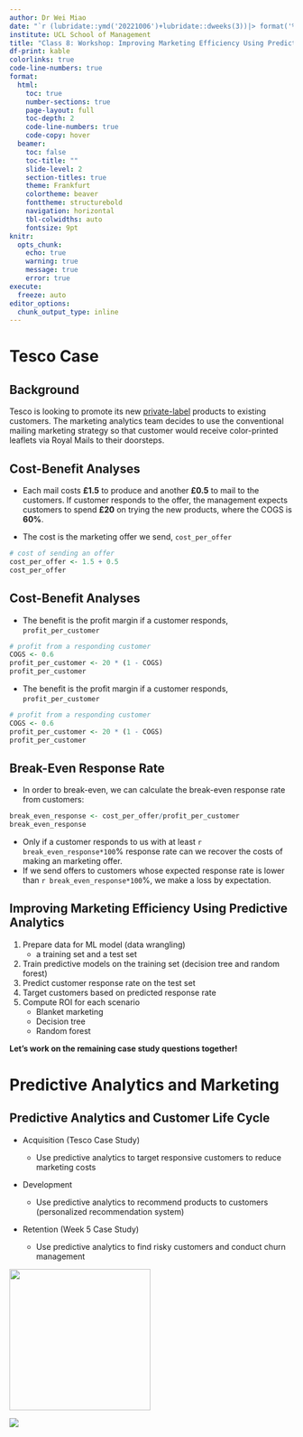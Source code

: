 ```yaml
---
author: Dr Wei Miao
date: "`r (lubridate::ymd('20221006')+lubridate::dweeks(3))|> format('%a, %b %d %Y')`"
institute: UCL School of Management
title: "Class 8: Workshop: Improving Marketing Efficiency Using Predictive Analytics"
df-print: kable
colorlinks: true
code-line-numbers: true
format:
  html: 
    toc: true
    number-sections: true
    page-layout: full
    toc-depth: 2
    code-line-numbers: true
    code-copy: hover
  beamer: 
    toc: false
    toc-title: ""
    slide-level: 2
    section-titles: true
    theme: Frankfurt
    colortheme: beaver
    fonttheme: structurebold
    navigation: horizontal
    tbl-colwidths: auto
    fontsize: 9pt
knitr:
  opts_chunk:
    echo: true
    warning: true
    message: true
    error: true
execute: 
  freeze: auto
editor_options: 
  chunk_output_type: inline
---
```


# Tesco Case

## Background

Tesco is looking to promote its new [private-label](https://en.wikipedia.org/wiki/Private_label) products to existing customers. The marketing analytics team decides to use the conventional mailing marketing strategy so that customer would receive color-printed leaflets via Royal Mails to their doorsteps.

## Cost-Benefit Analyses

-   Each mail costs **£1.5** to produce and another **£0.5** to mail to the customers. If customer responds to the offer, the management expects customers to spend **£20** on trying the new products, where the COGS is **60%**.

-   The cost is the marketing offer we send, `cost_per_offer`

```r
# cost of sending an offer
cost_per_offer <- 1.5 + 0.5
cost_per_offer
```

::: {.content-visible when-format="beamer"}
## Cost-Benefit Analyses

-   The benefit is the profit margin if a customer responds, `profit_per_customer`

```r
# profit from a responding customer
COGS <- 0.6
profit_per_customer <- 20 * (1 - COGS)
profit_per_customer
```

:::

::: {.content-visible when-format="html"}


-   The benefit is the profit margin if a customer responds, `profit_per_customer`

```r
# profit from a responding customer
COGS <- 0.6
profit_per_customer <- 20 * (1 - COGS)
profit_per_customer
```

:::

## Break-Even Response Rate

-   In order to break-even, we can calculate the break-even response rate from customers:

```r
break_even_response <- cost_per_offer/profit_per_customer
break_even_response
```

-   Only if a customer responds to us with at least `r break_even_response*100`% response rate can we recover the costs of making an marketing offer.
-   If we send offers to customers whose expected response rate is lower than `r break_even_response*100`%, we make a loss by expectation.

## Improving Marketing Efficiency Using Predictive Analytics

1.  Prepare data for ML model (data wrangling)
    -   a training set and a test set
2.  Train predictive models on the training set (decision tree and random forest)
3.  Predict customer response rate on the test set
4.  Target customers based on predicted response rate
5.  Compute ROI for each scenario
    -   Blanket marketing
    -   Decision tree
    -   Random forest

**Let's work on the remaining case study questions together!**

# Predictive Analytics and Marketing

## Predictive Analytics and Customer Life Cycle

-   Acquisition (Tesco Case Study)

    -   Use predictive analytics to target responsive customers to reduce marketing costs

-   Development

    -   Use predictive analytics to recommend products to customers (personalized recommendation system)

-   Retention (Week 5 Case Study)

    -   Use predictive analytics to find risky customers and conduct churn management

::: {.content-visible when-format="beamer"}
![](images/CustomerLifeCycle.png){fig-align="center" width="250"}
:::

::: {.content-visible when-format="html"}
![](images/CustomerLifeCycle.png){fig-align="center"}
:::
